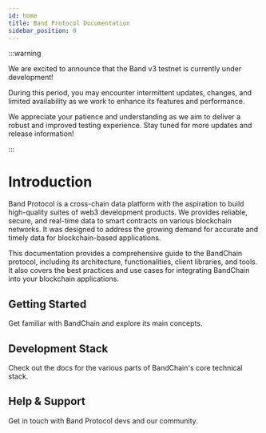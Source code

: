 ```yaml
---
id: home
title: Band Protocol Documentation
sidebar_position: 0
---
```



<Head>
  <meta property="og:image" content="img/Thumbnail_Doc.png" />
</Head>

:::warning

We are excited to announce that the Band v3 testnet is currently under development!

During this period, you may encounter intermittent updates, changes, and limited availability as we work to enhance its features and performance.

We appreciate your patience and understanding as we aim to deliver a robust and improved testing experience. Stay tuned for more updates and release information!

:::

# Introduction

Band Protocol is a cross-chain data platform with the aspiration to build high-quality suites of web3 development products. We provides reliable, secure, and real-time data to smart contracts on various blockchain networks. It was designed to address the growing demand for accurate and timely data for blockchain-based applications.

This documentation provides a comprehensive guide to the BandChain protocol, including its architecture, functionalities, client libraries, and tools. It also covers the best practices and use cases for integrating BandChain into your blockchain applications.

## Getting Started

Get familiar with BandChain and explore its main concepts.

<GetStartedSection />

## Development Stack

Check out the docs for the various parts of BandChain's core technical stack.

<DevelopmentStackSection />

## Help & Support

Get in touch with Band Protocol devs and our community.

<HelpAndSupportSection />
